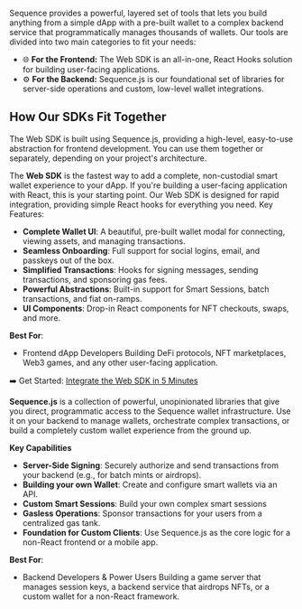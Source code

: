 Sequence provides a powerful, layered set of tools that lets you build anything from a simple dApp with a pre-built wallet to a complex backend service that programmatically manages thousands of wallets.
Our tools are divided into two main categories to fit your needs:
- 🌐 **For the Frontend:** The Web SDK is an all-in-one, React Hooks solution for building user-facing applications. 
- ⚙️ **For the Backend:** Sequence.js is our foundational set of libraries for server-side operations and custom, low-level wallet integrations.

## How Our SDKs Fit Together

The Web SDK is built using Sequence.js, providing a high-level, easy-to-use abstraction for frontend development. You can use them together or separately, depending on your project's architecture.

The **Web SDK** is the fastest way to add a complete, non-custodial smart wallet experience to your dApp.
If you're building a user-facing application with React, this is your starting point. Our Web SDK is designed for rapid integration, providing simple React hooks for everything you need.
Key Features:
- **Complete Wallet UI**: A beautiful, pre-built wallet modal for connecting, viewing assets, and managing transactions.
- **Seamless Onboarding**: Full support for social logins, email, and passkeys out of the box.
- **Simplified Transactions**: Hooks for signing messages, sending transactions, and sponsoring gas fees.
- **Powerful Abstractions**: Built-in support for Smart Sessions, batch transactions, and fiat on-ramps.
- **UI Components**: Drop-in React components for NFT checkouts, swaps, and more.

**Best For**:
- Frontend dApp Developers	Building DeFi protocols, NFT marketplaces, Web3 games, and any other user-facing application.

➡️ Get Started: [Integrate the Web SDK in 5 Minutes](/solutionsV3/wallets/developers/web-sdk)

**Sequence.js** is a collection of powerful, unopinionated libraries that give you direct, programmatic access to the Sequence wallet infrastructure. Use it on your backend to manage wallets, orchestrate complex transactions, or build a completely custom wallet experience from the ground up.

**Key Capabilities**

- **Server-Side Signing**: Securely authorize and send transactions from your backend (e.g., for batch mints or airdrops).
- **Building your own Wallet**: Create and configure smart wallets via an API.
- **Custom Smart Sessions**: Build your own complex smart sessions 
- **Gasless Operations**: Sponsor transactions for your users from a centralized gas tank.
- **Foundation for Custom Clients**: Use Sequence.js as the core logic for a non-React frontend or a mobile app.

**Best For**:
- Backend Developers & Power Users	Building a game server that manages session keys, a backend service that airdrops NFTs, or a custom wallet for a non-React framework.